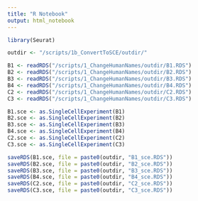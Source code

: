 ```yaml
---
title: "R Notebook"
output: html_notebook
---
```


```r
library(Seurat)
```

```r
outdir <- "/scripts/1b_ConvertToSCE/outdir/"

B1 <- readRDS("/scripts/1_ChangeHumanNames/outdir/B1.RDS")
B2 <- readRDS("/scripts/1_ChangeHumanNames/outdir/B2.RDS")
B3 <- readRDS("/scripts/1_ChangeHumanNames/outdir/B3.RDS")
B4 <- readRDS("/scripts/1_ChangeHumanNames/outdir/B4.RDS")
C2 <- readRDS("/scripts/1_ChangeHumanNames/outdir/C2.RDS")
C3 <- readRDS("/scripts/1_ChangeHumanNames/outdir/C3.RDS")
```

```r
B1.sce <- as.SingleCellExperiment(B1)
B2.sce <- as.SingleCellExperiment(B2)
B3.sce <- as.SingleCellExperiment(B3)
B4.sce <- as.SingleCellExperiment(B4)
C2.sce <- as.SingleCellExperiment(C2)
C3.sce <- as.SingleCellExperiment(C3)
```

```r
saveRDS(B1.sce, file = paste0(outdir, "B1_sce.RDS"))
saveRDS(B2.sce, file = paste0(outdir, "B2_sce.RDS"))
saveRDS(B3.sce, file = paste0(outdir, "B3_sce.RDS"))
saveRDS(B4.sce, file = paste0(outdir, "B4_sce.RDS"))
saveRDS(C2.sce, file = paste0(outdir, "C2_sce.RDS"))
saveRDS(C3.sce, file = paste0(outdir, "C3_sce.RDS"))
```

